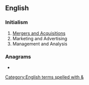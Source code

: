 {{also|Appendix:Variations of "ma"}}
==English==

===Initialism===
{{rfc-header|Initialism}}
{{head|en|initialism}}

# [[w:Mergers and acquisitions|Mergers and Acquisitions]]
# Marketing and Advertising
# Management and Analysis

===Anagrams===
* {{anagrams|en|'am|A&M|A.M.|AM|Am|Am.|a.m.|am}}

[[Category:English terms spelled with &]]